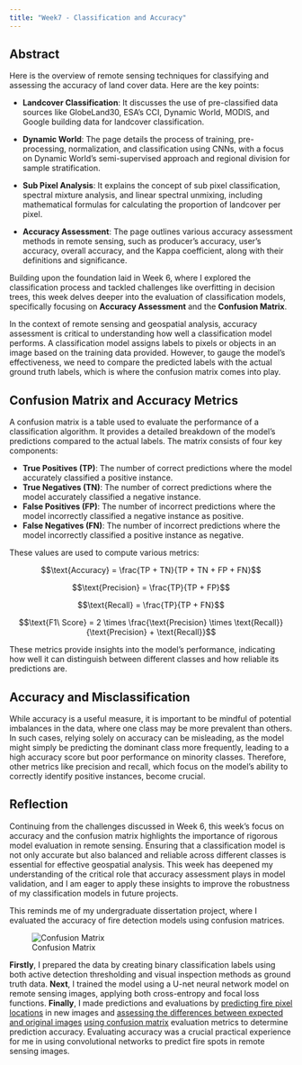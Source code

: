 ```yaml
---
title: "Week7 - Classification and Accuracy"
---
```


## Abstract

Here is the overview of remote sensing techniques for classifying and assessing the accuracy of land cover data. Here are the key points:

::: callout-tip

-   **Landcover Classification**: It discusses the use of pre-classified data sources like GlobeLand30, ESA’s CCI, Dynamic World, MODIS, and Google building data for landcover classification.

-   **Dynamic World**: The page details the process of training, pre-processing, normalization, and classification using CNNs, with a focus on Dynamic World’s semi-supervised approach and regional division for sample stratification.

-   **Sub Pixel Analysis**: It explains the concept of sub pixel classification, spectral mixture analysis, and linear spectral unmixing, including mathematical formulas for calculating the proportion of landcover per pixel.

-   **Accuracy Assessment**: The page outlines various accuracy assessment methods in remote sensing, such as producer’s accuracy, user’s accuracy, overall accuracy, and the Kappa coefficient, along with their definitions and significance.

:::



Building upon the foundation laid in Week 6, where I explored the classification process and tackled challenges like overfitting in decision trees, this week delves deeper into the evaluation of classification models, specifically focusing on **Accuracy Assessment** and the **Confusion Matrix**.

In the context of remote sensing and geospatial analysis, accuracy assessment is critical to understanding how well a classification model performs. A classification model assigns labels to pixels or objects in an image based on the training data provided. However, to gauge the model’s effectiveness, we need to compare the predicted labels with the actual ground truth labels, which is where the confusion matrix comes into play.

## Confusion Matrix and Accuracy Metrics

A confusion matrix is a table used to evaluate the performance of a classification algorithm. It provides a detailed breakdown of the model's predictions compared to the actual labels. The matrix consists of four key components:

- **True Positives (TP)**: The number of correct predictions where the model accurately classified a positive instance.
- **True Negatives (TN)**: The number of correct predictions where the model accurately classified a negative instance.
- **False Positives (FP)**: The number of incorrect predictions where the model incorrectly classified a negative instance as positive.
- **False Negatives (FN)**: The number of incorrect predictions where the model incorrectly classified a positive instance as negative.

These values are used to compute various metrics:

$$\text{Accuracy} = \frac{TP + TN}{TP + TN + FP + FN}$$

$$\text{Precision} = \frac{TP}{TP + FP}$$

$$\text{Recall} = \frac{TP}{TP + FN}$$

$$\text{F1\ Score} = 2 \times \frac{\text{Precision} \times \text{Recall}}{\text{Precision} + \text{Recall}}$$

These metrics provide insights into the model’s performance, indicating how well it can distinguish between different classes and how reliable its predictions are.

## Accuracy and Misclassification

While accuracy is a useful measure, it is important to be mindful of potential imbalances in the data, where one class may be more prevalent than others. In such cases, relying solely on accuracy can be misleading, as the model might simply be predicting the dominant class more frequently, leading to a high accuracy score but poor performance on minority classes. Therefore, other metrics like precision and recall, which focus on the model's ability to correctly identify positive instances, become crucial.

## Reflection

Continuing from the challenges discussed in Week 6, this week’s focus on accuracy and the confusion matrix highlights the importance of rigorous model evaluation in remote sensing. Ensuring that a classification model is not only accurate but also balanced and reliable across different classes is essential for effective geospatial analysis. This week has deepened my understanding of the critical role that accuracy assessment plays in model validation, and I am eager to apply these insights to improve the robustness of my classification models in future projects.


This reminds me of my undergraduate dissertation project, where I evaluated the accuracy of fire detection models using confusion matrices.

![Confusion Matrix](images/clipboard-2159447453.png){fig-align="left"}

**Firstly**, I prepared the data by creating binary classification labels using both active detection thresholding and visual inspection methods as ground truth data. **Next**, I trained the model using a U-net neural network model on remote sensing images, applying both cross-entropy and focal loss functions. **Finally**, I made predictions and evaluations by [predicting fire pixel locations]{.underline} in new images and [assessing the differences between expected and original images]{.underline} [using confusion matrix]{.underline} evaluation metrics to determine prediction accuracy. Evaluating accuracy was a crucial practical experience for me in using convolutional networks to predict fire spots in remote sensing images.
